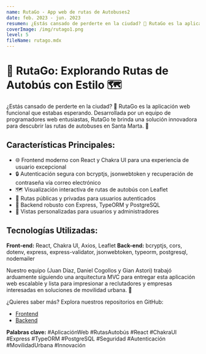 ```yaml
---
name: RutaGo - App web de rutas de Autobuses2
date: feb. 2023 - jun. 2023
resumen: ¿Estás cansado de perderte en la ciudad? 🤔 RutaGo es la aplicación web funcional que estabas esperando. RutaGo te brinda una solución innovadora para descubrir las rutas de autobuses en Santa Marta. 🌴
coverImage: /img/rutago1.png
level: 5
fileName: rutago.mdx
---
```


# 🚌 RutaGo: Explorando Rutas de Autobús con Estilo 🗺️

¿Estás cansado de perderte en la ciudad? 🤔 RutaGo es la aplicación web funcional que estabas esperando. Desarrollada por un equipo de programadores web entusiastas, RutaGo te brinda una solución innovadora para descubrir las rutas de autobuses en Santa Marta. 🌴

## Características Principales:

- 🌐 Frontend moderno con React y Chakra UI para una experiencia de usuario excepcional
- 🔒 Autenticación segura con bcryptjs, jsonwebtoken y recuperación de contraseña vía correo electrónico
- 🗺️ Visualización interactiva de rutas de autobús con Leaflet
- 🔐 Rutas públicas y privadas para usuarios autenticados
- 📡 Backend robusto con Express, TypeORM y PostgreSQL
- 👤 Vistas personalizadas para usuarios y administradores

## Tecnologías Utilizadas:

**Front-end:** React, Chakra UI, Axios, Leaflet
**Back-end:** bcryptjs, cors, dotenv, express, express-validator, jsonwebtoken, typeorm, postgresql, nodemailer

Nuestro equipo (Juan Díaz, Daniel Cogollos y Gian Astori) trabajó arduamente siguiendo una arquitectura MVC para entregar esta aplicación web escalable y lista para impresionar a reclutadores y empresas interesadas en soluciones de movilidad urbana. 🚀

¿Quieres saber más? Explora nuestros repositorios en GitHub:

- [Frontend](https://github.com/Juan7diaz/RutaGo-Frontend)
- [Backend](https://github.com/Juan7diaz/RutaGo-Backend)

**Palabras clave:** #AplicaciónWeb #RutasAutobús #React #ChakraUI #Express #TypeORM #PostgreSQL #Seguridad #Autenticación #MovilidadUrbana #Innovación
